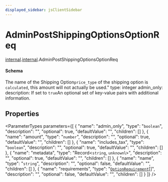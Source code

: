 ```yaml
---
displayed_sidebar: jsClientSidebar
---
```



# AdminPostShippingOptionsOptionReq

[internal](../../admin_discounts/modules/admin_discounts.internal.mdx).[internal](../modules/admin_discounts.internal.internal.mdx).AdminPostShippingOptionsOptionReq

#### Schema

The name of the Shipping Option`price_type` of the shipping option is `calculated`, this amount will not actually be used."
    type: integer
  admin_only:
    description: If set to `true`An optional set of key-value pairs with additional information.

## Properties

<ParameterTypes parameters={[
  {
    "name": "admin_only",
    "type": "`boolean`",
    "description": "",
    "optional": true,
    "defaultValue": "",
    "children": []
  },
  {
    "name": "amount",
    "type": "`number`",
    "description": "",
    "optional": true,
    "defaultValue": "",
    "children": []
  },
  {
    "name": "includes_tax",
    "type": "`boolean`",
    "description": "",
    "optional": true,
    "defaultValue": "",
    "children": []
  },
  {
    "name": "metadata",
    "type": "Record<`string`, `unknown`\\>",
    "description": "",
    "optional": true,
    "defaultValue": "",
    "children": []
  },
  {
    "name": "name",
    "type": "`string`",
    "description": "",
    "optional": false,
    "defaultValue": "",
    "children": []
  },
  {
    "name": "requirements",
    "type": "[`OptionRequirement`](admin_discounts.internal.OptionRequirement-1.mdx)[]",
    "description": "",
    "optional": false,
    "defaultValue": "",
    "children": []
  }
]} />
